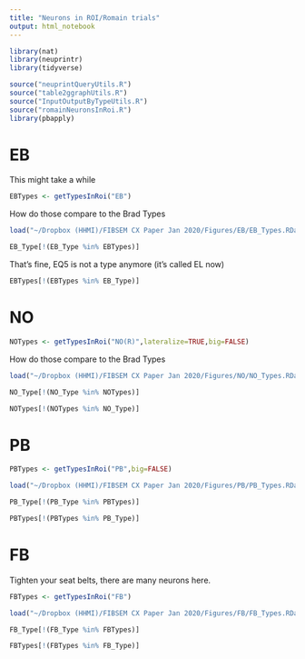 ```yaml
---
title: "Neurons in ROI/Romain trials"
output: html_notebook
---
```



```r
library(nat)
library(neuprintr)
library(tidyverse)

source("neuprintQueryUtils.R")
source("table2ggraphUtils.R")
source("InputOutputByTypeUtils.R")
source("romainNeuronsInRoi.R")
library(pbapply)
```

# EB
This might take a while
```r
EBTypes <- getTypesInRoi("EB")
```

How do those compare to the Brad Types
```r
load("~/Dropbox (HHMI)/FIBSEM CX Paper Jan 2020/Figures/EB/EB_Types.RData")
```

```r
EB_Type[!(EB_Type %in% EBTypes)]
```
That's fine, EQ5 is not a type anymore (it's called EL now)
```r
EBTypes[!(EBTypes %in% EB_Type)]
```

# NO
```r
NOTypes <- getTypesInRoi("NO(R)",lateralize=TRUE,big=FALSE)
```

How do those compare to the Brad Types

```r
load("~/Dropbox (HHMI)/FIBSEM CX Paper Jan 2020/Figures/NO/NO_Types.RData")
```

```r
NO_Type[!(NO_Type %in% NOTypes)]
```
```r
NOTypes[!(NOTypes %in% NO_Type)]
```

# PB
```r
PBTypes <- getTypesInRoi("PB",big=FALSE)
```

```r
load("~/Dropbox (HHMI)/FIBSEM CX Paper Jan 2020/Figures/PB/PB_Types.RData")
```

```r
PB_Type[!(PB_Type %in% PBTypes)]
```
```r
PBTypes[!(PBTypes %in% PB_Type)]
```

# FB
Tighten your seat belts, there are many neurons here.
```r
FBTypes <- getTypesInRoi("FB")
```

```r
load("~/Dropbox (HHMI)/FIBSEM CX Paper Jan 2020/Figures/FB/FB_Types.RData")
```

```r
FB_Type[!(FB_Type %in% FBTypes)]
```
```r
FBTypes[!(FBTypes %in% FB_Type)]
```
